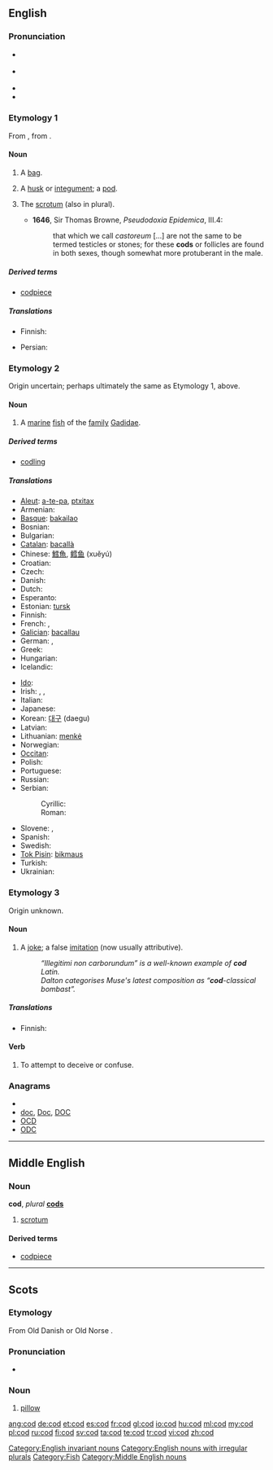 {{also|COD}}
==English==
{{wikipedia}}

===Pronunciation===
* {{a|UK}} {{IPA|/kɒd/}}
* {{a|US}} {{IPA|/kɑd/}}
* {{audio|en-us-cod.ogg|Audio (US)}}
* {{rhymes|ɒd}}

===Etymology 1===
From {{etyl|ang}} {{term|codd}}, from {{proto|Germanic|kuddoz}}.

====Noun====
{{en-noun}}

# {{obsolete}} A [[bag]].
# {{obsolete}} A [[husk]] or [[integument]]; a [[pod]].
# {{context|now|_|rare}} The [[scrotum]] (also in plural).
#*'''1646''', Sir Thomas Browne, ''Pseudodoxia Epidemica'', III.4:
#*:that which we call ''castoreum'' [...] are not the same to be termed testicles or stones; for these '''cods''' or follicles are found in both sexes, though somewhat more protuberant in the male.

=====Derived terms=====
*[[codpiece]]

=====Translations=====
{{trans-top|husk or pod}}
* Finnish: {{t+|fi|kuori}}
{{trans-mid}}
* Persian: {{t|fa|کیسه|tr=kise|sc=fa-Arab}}
{{trans-bottom}}

===Etymology 2===
Origin uncertain; perhaps ultimately the same as Etymology 1, above.

====Noun====
{{en-noun|cod|pl2=cods}}

# A [[marine]] [[fish]] of the [[family]] [[Gadidae]].

=====Derived terms=====
* [[codling]]

=====Translations=====
{{trans-top|marine fish of the family Gadidae}}
* [[Aleut]]: [[a-te-pa]], [[ptxitax]]
* Armenian: {{t-|hy|ձողաձուկ|tr=joġajuk}}
* [[Basque]]: [[bakailao]]
* Bosnian: {{t-|bs|bakalar|m}}
* Bulgarian: {{t+|bg|треска|f}}
* [[Catalan]]: [[bacallà]] {{m}}
* Chinese: [[鱈魚]], [[鳕]][[鱼]] (xuěyú)
* Croatian: {{t-|hr|bakalar|m}}
* Czech: {{t-|cs|treska|f}}
* Danish: {{t-|da|torsk|m}}
* Dutch: {{t+|nl|kabeljauw|m}}
* Esperanto: {{t-|eo|moruo|xs=Esperanto}}
* Estonian: [[tursk]]
* Finnish: {{t+|fi|turska|m}}
* French: {{t+|fr|morue|f}}, {{t+|fr|cabillaud|m}}
* [[Galician]]: [[bacallau]] {{m}}
* German: {{t+|de|Kabeljau|m}}, {{t+|de|Dorsch|m}}
* Greek: {{t+|el|μπακαλιάρος|m|tr=bakaliáros}}
* Hungarian: {{t+|hu|tőkehal}}
* Icelandic: {{t+|is|þorskur|m}}
{{trans-mid}}
* [[Ido]]: {{t+|io|moruo|xs=Ido}}
* Irish: {{t+|ga|trosc|m|xs=Irish}}, {{t|ga|bod donn|m|xs=Irish}}, {{t|ga|bod rua|m|xs=Irish}}
* Italian: {{t+|it|merluzzo|m}}
* Japanese: {{t+|ja|鱈|tr=[[たら]], tara}}
* Korean: [[대구]] (daegu)
* Latvian: {{t|lv|menca|f}}
* Lithuanian: [[menkė]] {{f}}
* Norwegian: {{t-|no|torsk|m}}
* [[Occitan]]: {{t|oc|merluça|xs=Occitan}}
* Polish: {{t+|pl|dorsz|m}}
* Portuguese: {{t+|pt|bacalhau|m}}
* Russian: {{t+|ru|треска|f|tr=treská}}
* Serbian:
*: Cyrillic: {{t+|sr|бакалар|m|sc=Cyrl}}
*: Roman: {{t-|sr|bakalar|m}}
* Slovene: {{t+|sl|trska|f|alt=tŕska}}, {{t+|sl|polenovka|f}}
* Spanish: {{t+|es|bacalao|m}}
* Swedish: {{t+|sv|torsk|c}}
* [[Tok Pisin]]: [[bikmaus]]
* Turkish: {{t|tr|morina}}
* Ukrainian: {{t-|uk|тріска|f|xs=Ukrainian}}
{{trans-bottom}}

===Etymology 3===
Origin unknown.

====Noun====
{{en-noun}}

# A [[joke]]; a false [[imitation]] (now usually attributive).
#: ''“Illegitimi non carborundum” is a well-known example of '''cod''' Latin.''
#: ''Dalton categorises Muse's latest composition as “'''cod'''-classical bombast”.''

=====Translations=====
{{trans-top|false, mock}}
* Finnish: {{t+|fi|teko|alt=teko-}}
{{trans-mid}}
{{trans-bottom}}

====Verb====
{{en-verb|cods|codding|codded}}

# {{context|slang|transitive|dialectal}} To attempt to deceive or confuse.

===Anagrams===
* {{alphagram|[[CDO#English|CDO]]}}
* [[doc#English|doc]], [[Doc#English|Doc]], [[DOC#English|DOC]]
* [[OCD#English|OCD]]
* [[ODC#English|ODC]]

[[Category:English invariant nouns]]
[[Category:English nouns with irregular plurals]]
[[Category:Fish]]

----

==Middle English==

===Noun===
'''cod''', ''plural'' '''[[cods]]'''

# [[scrotum]]

====Derived terms====
* [[codpiece]]

[[Category:Middle English nouns]]

----

==Scots==

===Etymology===
From Old Danish {{term|kodde}} or Old Norse {{term|koddi}}.

===Pronunciation===
* {{IPA|/kɒd/|lang=sco}}

===Noun===
{{sco-noun}}

# [[pillow]]

[[ang:cod]]
[[de:cod]]
[[et:cod]]
[[es:cod]]
[[fr:cod]]
[[gl:cod]]
[[io:cod]]
[[hu:cod]]
[[ml:cod]]
[[my:cod]]
[[pl:cod]]
[[ru:cod]]
[[fi:cod]]
[[sv:cod]]
[[ta:cod]]
[[te:cod]]
[[tr:cod]]
[[vi:cod]]
[[zh:cod]]